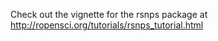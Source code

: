 <!--
%\VignetteEngine{knitr::knitr}
%\VignetteIndexEntry{rsnps vignette}
-->

Check out the vignette for the rsnps package at [http://ropensci.org/tutorials/rsnps_tutorial.html](http://ropensci.org/tutorials/rsnps_tutorial.html)